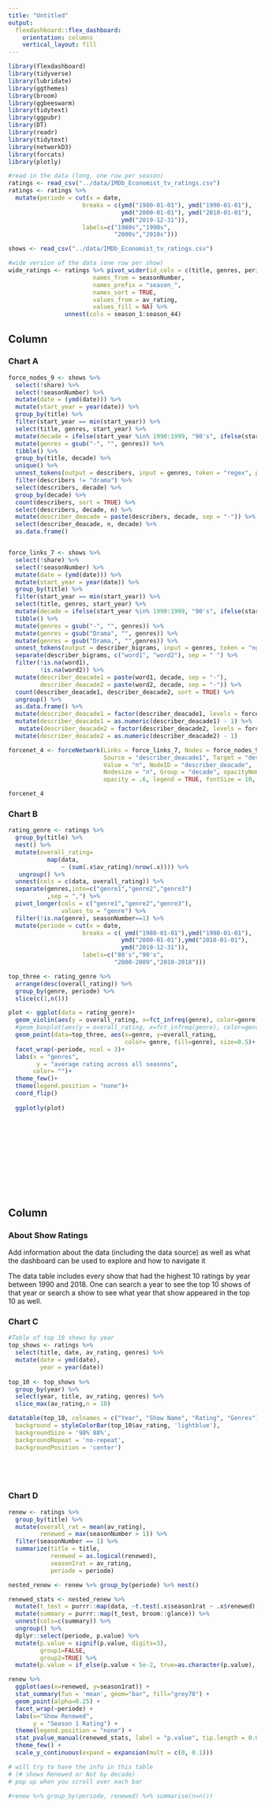 ```yaml
---
title: "Untitled"
output: 
  flexdashboard::flex_dashboard:
    orientation: columns
    vertical_layout: fill
---
```


```r
library(flexdashboard)
library(tidyverse)
library(lubridate)
library(ggthemes)
library(broom)
library(ggbeeswarm)
library(tidytext)
library(ggpubr)
library(DT)
library(readr)
library(tidytext)
library(networkD3)
library(forcats)
library(plotly)

```

```r
#read in the data (long, one row per season)
ratings <- read_csv("../data/IMDb_Economist_tv_ratings.csv")
ratings <- ratings %>% 
  mutate(periode = cut(x = date, 
                     breaks = c(ymd("1980-01-01"), ymd("1990-01-01"),
                                ymd("2000-01-01"), ymd("2010-01-01"),
                                ymd("2019-12-31")),
                     labels=c("1980s","1990s",
                              "2000s","2010s")))

shows <- read_csv("../data/IMDb_Economist_tv_ratings.csv")

```

```r
#wide version of the data (one row per show)
wide_ratings <- ratings %>% pivot_wider(id_cols = c(title, genres, periode),
                        names_from = seasonNumber,
                        names_prefix = "season_",
                        names_sort = TRUE,
                        values_from = av_rating,
                        values_fill = NA) %>% 
                unnest(cols = season_1:season_44)
```

Column {data-width=500}
-----------------------------------------------------------------------

### Chart A

```r
force_nodes_9 <- shows %>%
  select(!share) %>%
  select(!seasonNumber) %>%
  mutate(date = (ymd(date))) %>%
  mutate(start_year = year(date)) %>%
  group_by(title) %>%
  filter(start_year == min(start_year)) %>%
  select(title, genres, start_year) %>%
  mutate(decade = ifelse(start_year %in% 1990:1999, "90's", ifelse(start_year %in% 2000:2009, "00's","10's"))) %>%
  mutate(genres = gsub("-", "", genres)) %>%
  tibble() %>%
  group_by(title, decade) %>% 
  unique() %>%
  unnest_tokens(output = describers, input = genres, token = "regex", pattern = ",") %>% 
  filter(describers != "drama") %>%
  select(describers, decade) %>%
  group_by(decade) %>% 
  count(describers, sort = TRUE) %>% 
  select(describers, decade, n) %>%
  mutate(describer_deacade = paste(describers, decade, sep = "-")) %>%
  select(describer_deacade, n, decade) %>%
  as.data.frame()


force_links_7 <- shows %>%
  select(!share) %>%
  select(!seasonNumber) %>%
  mutate(date = (ymd(date))) %>%
  mutate(start_year = year(date)) %>%
  group_by(title) %>%
  filter(start_year == min(start_year)) %>%
  select(title, genres, start_year) %>%
  mutate(decade = ifelse(start_year %in% 1990:1999, "90's", ifelse(start_year %in% 2000:2009, "00's","10's"))) %>% 
  tibble() %>%
  mutate(genres = gsub("-", "", genres)) %>%
  mutate(genres = gsub("Drama", "", genres)) %>%
  mutate(genres = gsub("Drama,", "",genres)) %>%
  unnest_tokens(output = describer_bigrams, input = genres, token = "ngrams", n = 2) %>% 
  separate(describer_bigrams, c("word1", "word2"), sep = " ") %>%
  filter(!is.na(word1), 
         !is.na(word2)) %>%
  mutate(describer_deacade1 = paste(word1, decade, sep = "-"),
         describer_deacade2 = paste(word2, decade, sep = "-")) %>%
  count(describer_deacade1, describer_deacade2, sort = TRUE) %>%
  ungroup() %>%
  as.data.frame() %>%
  mutate(describer_deacade1 = factor(describer_deacade1, levels = force_nodes_9$describer_deacade)) %>%
  mutate(describer_deacade1 = as.numeric(describer_deacade1) - 1) %>%
   mutate(describer_deacade2 = factor(describer_deacade2, levels = force_nodes_9$describer_deacade)) %>%
  mutate(describer_deacade2 = as.numeric(describer_deacade2) - 1)

forcenet_4 <- forceNetwork(Links = force_links_7, Nodes = force_nodes_9, 
                           Source = "describer_deacade1", Target = "describer_deacade2", 
                           Value = "n", NodeID = "describer_deacade",  zoom = TRUE, 
                           Nodesize = "n", Group = "decade", opacityNoHover = 1, 
                           opacity = .6, legend = TRUE, fontSize = 10, charge = -15)

forcenet_4
```


### Chart B

```r
rating_genre <- ratings %>% 
  group_by(title) %>% 
  nest() %>% 
  mutate(overall_rating= 
           map(data, 
               ~ (sum(.x$av_rating)/nrow(.x)))) %>% 
   ungroup() %>%
  unnest(cols = c(data, overall_rating)) %>% 
  separate(genres,into=c("genre1","genre2","genre3")
           ,sep = ",") %>% 
  pivot_longer(cols = c("genre1","genre2","genre3"),
               values_to = "genre") %>% 
  filter(!is.na(genre), seasonNumber==1) %>% 
  mutate(periode = cut(x = date, 
                     breaks = c( ymd("1980-01-01"),ymd("1990-01-01"),
                                ymd("2000-01-01"),ymd("2010-01-01"),
                                ymd("2019-12-31")),
                     labels=c("80's","90's",
                              "2000-2009","2010-2018")))

top_three <- rating_genre %>% 
  arrange(desc(overall_rating)) %>% 
  group_by(genre, periode) %>% 
  slice(c(1,n()))

plot <- ggplot(data = rating_genre)+
  geom_violin(aes(y = overall_rating, x=fct_infreq(genre), color=genre), size=0.5)+
  #geom_boxplot(aes(y = overall_rating, x=fct_infreq(genre), color=genre), size=0.3)+
  geom_point(data=top_three, aes(x=genre, y=overall_rating, 
                                 color= genre, fill=genre), size=0.5)+
  facet_wrap(~periode, ncol = 3)+
  labs(x = "genres", 
        y = "average rating across all seasons", 
       color= "")+
  theme_few()+
  theme(legend.position = "none")+
  coord_flip()
  
  ggplotly(plot)
  
  
  
  
  

 
  
  
  
  

```



Column {data-width=500}
-----------------------------------------------------------------------
### About Show Ratings
Add information about the data (including the data source) as well as what the dashboard can be used to explore and how to navigate it

The data table includes every show that had the highest 10 ratings by year between 1990 and 2018. One can search a year to see the top 10 shows of that year or search a show to see what year that show appeared in the top 10 as well.  


### Chart C

```r
#Table of top 10 shows by year
top_shows <- ratings %>%
  select(title, date, av_rating, genres) %>%
  mutate(date = ymd(date),
         year = year(date)) 
  
top_10 <- top_shows %>%
  group_by(year) %>%
  select(year, title, av_rating, genres) %>%
  slice_max(av_rating,n = 10) 

datatable(top_10, colnames = c("Year", "Show Name", "Rating", "Genres")) %>% formatStyle("av_rating",
  background = styleColorBar(top_10$av_rating, 'lightblue'),
  backgroundSize = '98% 88%',
  backgroundRepeat = 'no-repeat',
  backgroundPosition = 'center')



  

```


### Chart D

```r
renew <- ratings %>%
  group_by(title) %>%
  mutate(overall_rat = mean(av_rating),
         renewed = max(seasonNumber > 1)) %>% 
  filter(seasonNumber == 1) %>% 
  summarize(title = title,
            renewed = as.logical(renewed),
            season1rat = av_rating,
            periode = periode)

nested_renew <- renew %>% group_by(periode) %>% nest()

renewed_stats <- nested_renew %>% 
  mutate(t_test = purrr::map(data, ~t.test(.x$season1rat ~ .x$renewed), data=.x)) %>% 
  mutate(summary = purrr::map(t_test, broom::glance)) %>% 
  unnest(cols=c(summary)) %>%
  ungroup() %>% 
  dplyr::select(periode, p.value) %>% 
  mutate(p.value = signif(p.value, digits=3),
         group1=FALSE,
         group2=TRUE) %>% 
  mutate(p.value = if_else(p.value < 5e-2, true=as.character(p.value), false="n.s."))

renew %>% 
  ggplot(aes(x=renewed, y=season1rat)) +
  stat_summary(fun = 'mean', geom="bar", fill="grey70") +
  geom_point(alpha=0.25) +
  facet_wrap(~periode) + 
  labs(x="Show Renewed",
       y = "Season 1 Rating") +
  theme(legend.position = "none") +
  stat_pvalue_manual(renewed_stats, label = "p.value", tip.length = 0.01, y.position=10.5) +
  theme_few() +
  scale_y_continuous(expand = expansion(mult = c(0, 0.1)))

# will try to have the info in this table
# (# shows Renewed or Not by decade)
# pop up when you scroll over each bar

#renew %>% group_by(periode, renewed) %>% summarise(n=n())
```